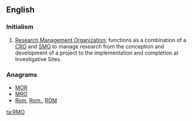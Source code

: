 ==English==

===Initialism===
{{rfc-header|Initialism}}
{{head|en|initialism}}
# [[Research Management Organization]]; functions as a combination of a [[CRO]] and [[SMO]] to manage research from the conception and development of a project to the implementation and completion at Investigative Sites.

===Anagrams===
* [[MOR#English|MOR]]
* [[MRO#English|MRO]]
* [[Rom#English|Rom]], [[Rom.#English|Rom.]], [[ROM#English|ROM]]

[[ta:RMO]]